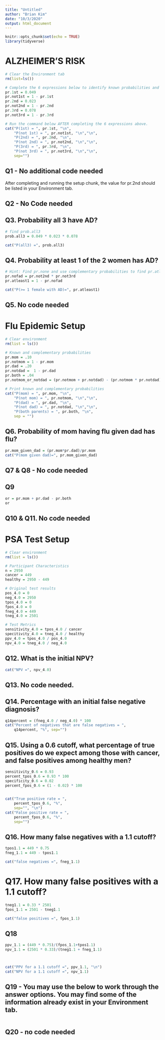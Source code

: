 ```yaml
---
title: "Untitled"
author: "Brian Kim"
date: "10/3/2020"
output: html_document
---
```


```r
knitr::opts_chunk$set(echo = TRUE)
library(tidyverse)
```

# ALZHEIMER'S RISK
```r
# Clear the Environment tab
rm(list=ls())

# Complete the 6 expressions below to identify known probabilities and their complements
pr.1st = 0.049
pr.not1st = 1 - pr.1st
pr.2nd = 0.023
pr.not2nd = 1 - pr.2nd
pr.3rd = 0.078
pr.not3rd = 1 - pr.3rd

# Run the command below AFTER completing the 6 expressions above.
cat("P(1st) = ", pr.1st, "\n",
    "P(not 1st) = ", pr.not1st, "\n","\n",
    "P(2nd) = ", pr.2nd, "\n",
    "P(not 2nd) = ", pr.not2nd, "\n","\n",
    "P(3rd) = ", pr.3rd, "\n",
    "P(not 3rd) = ", pr.not3rd, "\n","\n",
    sep="")
```

## Q1 - No additional code needed
After completing and running the setup chunk, the value for pr.2nd should be listed in your Environment tab.

## Q2 - No Code needed

## Q3. Probability all 3 have AD?
```r
# find prob.all3
prob.all3 = 0.049 * 0.023 * 0.078

cat("P(all3) =", prob.all3)
```

## Q4. Probability at least 1 of the 2 women has AD?
```r
# Hint: Find pr.none and use complementary probabilities to find pr.atleast1
pr.nofad = pr.not2nd * pr.not3rd
pr.atleast1 = 1 - pr.nofad

cat("P(>= 1 female with AD)=", pr.atleast1)
```

## Q5. No code needed

# Flu Epidemic Setup
```r
# Clear environment
rm(list = ls())

# Known and complementary probabilities
pr.mom = .10
pr.notmom = 1 - pr.mom
pr.dad = .20
pr.notdad =  1 - pr.dad
pr.both = .04
pr.notmom_or_notdad = (pr.notmom + pr.notdad) - (pr.notmom * pr.notdad)

# Print known and complementary probabilities
cat("P(mom) = ", pr.mom, "\n",
    "P(not mom) = ", pr.notmom, "\n","\n",
    "P(dad) = ", pr.dad, "\n",
    "P(not dad) = ", pr.notdad, "\n","\n",
    "P(both parents) = ", pr.both, "\n",
    sep = "")
```


## Q6. Probability of mom having flu given dad has flu?
```r
pr.mom_given_dad = (pr.mom*pr.dad)/pr.mom
cat("P(mom given dad)=", pr.mom_given_dad)
```

## Q7 & Q8 - No code needed

## Q9
```r
or = pr.mom + pr.dad - pr.both
or
```


## Q10 & Q11. No code needed

# PSA Test Setup
```r
# Clear environment
rm(list = ls())

# Participant Characteristics
n = 2950
cancer = 449
healthy = 2950 - 449

# Original test results
pos_4.0 = 0
neg_4.0 = 2950
tpos_4.0 = 0
fpos_4.0 = 0
fneg_4.0 = 449
tneg_4.0 = 2501

# Test Metrics
sensitivity_4.0 = tpos_4.0 / cancer
specitivity_4.0 = tneg_4.0 / healthy
ppv_4.0 = tpos_4.0 / pos_4.0
npv_4.0 = tneg_4.0 / neg_4.0
```


## Q12. What is the initial NPV?
```r
cat("NPV =", npv_4.0)
```

## Q13. No code needed.

## Q14. Percentage with an initial false negative diagnosis?
```r
q14percent = (fneg_4.0 / neg_4.0) * 100
cat("Percent of negatives that are false negatives = ", 
    q14percent, "%", sep="")
```

## Q15. Using a 0.6 cutoff, what percentage of true positives do we expect among those with cancer, and false positives among healthy men?
```r
sensitivity_0.6 = 0.93
percent_tpos_0.6 = 0.93 * 100
specificity_0.6 = 0.02
percent_fpos_0.6 = (1 - 0.02) * 100
 

cat("True positive rate = ", 
    percent_tpos_0.6, "%", 
    sep="", "\n")
cat("False positive rate = ", 
    percent_fpos_0.6, "%", 
    sep="")
```

## Q16. How many false negatives with a 1.1 cutoff?
```r
tpos1.1 = 449 * 0.75
fneg_1.1 = 449 - tpos1.1

cat("false negatives =", fneg_1.1)
```

# Q17. How many false positives with a 1.1 cutoff?
```r
tneg1.1 = 0.33 * 2501
fpos_1.1 = 2501 - tneg1.1

cat("false positives =", fpos_1.1)
```

## Q18
```r
ppv_1.1 = (449 * 0.75)/(fpos_1.1+tpos1.1)
npv_1.1 = (2501 * 0.33)/(tneg1.1 + fneg_1.1)



cat("PPV for a 1.1 cutoff =", ppv_1.1, "\n")
cat("NPV for a 1.1 cutoff =", npv_1.1)
```

## Q19 - You may use the below to work through the answer options. You may find some of the information already exist in your Environment tab.
```r

```

## Q20 - no code needed
